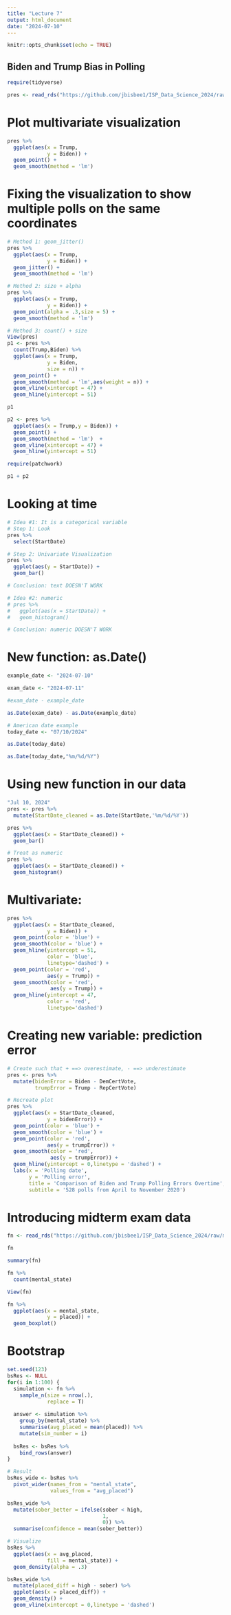 ```yaml
---
title: "Lecture 7"
output: html_document
date: "2024-07-10"
---
```


```r
knitr::opts_chunk$set(echo = TRUE)
```

## Biden and Trump Bias in Polling

```r
require(tidyverse)

pres <- read_rds("https://github.com/jbisbee1/ISP_Data_Science_2024/raw/main/data/Pres2020_PV.Rds")

```

# Plot multivariate visualization

```r
pres %>%
  ggplot(aes(x = Trump,
             y = Biden)) + 
  geom_point() + 
  geom_smooth(method = 'lm')
```

# Fixing the visualization to show multiple polls on the same coordinates

```r
# Method 1: geom_jitter()
pres %>%
  ggplot(aes(x = Trump,
             y = Biden)) + 
  geom_jitter() + 
  geom_smooth(method = 'lm')

# Method 2: size + alpha
pres %>%
  ggplot(aes(x = Trump,
             y = Biden)) + 
  geom_point(alpha = .3,size = 5) + 
  geom_smooth(method = 'lm')

# Method 3: count() + size
View(pres)
p1 <- pres %>%
  count(Trump,Biden) %>%
  ggplot(aes(x = Trump,
             y = Biden,
             size = n)) + 
  geom_point() + 
  geom_smooth(method = 'lm',aes(weight = n)) + 
  geom_vline(xintercept = 47) + 
  geom_hline(yintercept = 51)

p1

p2 <- pres %>%
  ggplot(aes(x = Trump,y = Biden)) + 
  geom_point() + 
  geom_smooth(method = 'lm')  + 
  geom_vline(xintercept = 47) + 
  geom_hline(yintercept = 51)

require(patchwork)

p1 + p2
```

# Looking at time

```r
# Idea #1: It is a categorical variable
# Step 1: Look
pres %>%
  select(StartDate)

# Step 2: Univariate Visualization
pres %>%
  ggplot(aes(y = StartDate)) + 
  geom_bar()

# Conclusion: text DOESN'T WORK

# Idea #2: numeric
# pres %>%
#   ggplot(aes(x = StartDate)) + 
#   geom_histogram()

# Conclusion: numeric DOESN'T WORK
```

# New function: as.Date()

```r
example_date <- "2024-07-10"

exam_date <- "2024-07-11"

#exam_date - example_date

as.Date(exam_date) - as.Date(example_date)

# American date example
today_date <- "07/10/2024"

as.Date(today_date)

as.Date(today_date,"%m/%d/%Y")

```

# Using new function in our data

```r
"Jul 10, 2024"
pres <- pres %>%
  mutate(StartDate_cleaned = as.Date(StartDate,'%m/%d/%Y'))

pres %>%
  ggplot(aes(x = StartDate_cleaned)) + 
  geom_bar()

# Treat as numeric
pres %>%
  ggplot(aes(x = StartDate_cleaned)) + 
  geom_histogram()
```

# Multivariate:

```r
pres %>%
  ggplot(aes(x = StartDate_cleaned,
             y = Biden)) + 
  geom_point(color = 'blue') + 
  geom_smooth(color = 'blue') + 
  geom_hline(yintercept = 51,
             color = 'blue',
             linetype='dashed') + 
  geom_point(color = 'red',
             aes(y = Trump)) + 
  geom_smooth(color = 'red',
              aes(y = Trump)) + 
  geom_hline(yintercept = 47,
             color = 'red',
             linetype='dashed')
```

# Creating new variable: prediction error

```r
# Create such that + ==> overestimate, - ==> underestimate
pres <- pres %>%
  mutate(bidenError = Biden - DemCertVote,
         trumpError = Trump - RepCertVote)

# Recreate plot
pres %>%
  ggplot(aes(x = StartDate_cleaned,
             y = bidenError)) + 
  geom_point(color = 'blue') + 
  geom_smooth(color = 'blue') + 
  geom_point(color = 'red',
             aes(y = trumpError)) + 
  geom_smooth(color = 'red',
              aes(y = trumpError)) + 
  geom_hline(yintercept = 0,linetype = 'dashed') + 
  labs(x = 'Polling date',
       y = 'Polling error',
       title = 'Comparison of Biden and Trump Polling Errors Overtime',
       subtitle = '528 polls from April to November 2020')
```

# Introducing midterm exam data

```r
fn <- read_rds("https://github.com/jbisbee1/ISP_Data_Science_2024/raw/main/data/fn_cleaned_final.rds")

fn

summary(fn)

fn %>%
  count(mental_state)

View(fn)

fn %>%
  ggplot(aes(x = mental_state,
             y = placed)) + 
  geom_boxplot()
```

# Bootstrap
```r
set.seed(123)
bsRes <- NULL
for(i in 1:100) {
  simulation <- fn %>%
    sample_n(size = nrow(.),
             replace = T)
  
  answer <- simulation %>%
    group_by(mental_state) %>%
    summarise(avg_placed = mean(placed)) %>%
    mutate(sim_number = i)
  
  bsRes <- bsRes %>%
    bind_rows(answer)
}

# Result
bsRes_wide <- bsRes %>%
  pivot_wider(names_from = "mental_state",
              values_from = "avg_placed")

bsRes_wide %>%
  mutate(sober_better = ifelse(sober < high,
                               1,
                               0)) %>%
  summarise(confidence = mean(sober_better))

# Visualize
bsRes %>%
  ggplot(aes(x = avg_placed,
             fill = mental_state)) + 
  geom_density(alpha = .3)

bsRes_wide %>%
  mutate(placed_diff = high - sober) %>%
  ggplot(aes(x = placed_diff)) + 
  geom_density() + 
  geom_vline(xintercept = 0,linetype = 'dashed')
```


